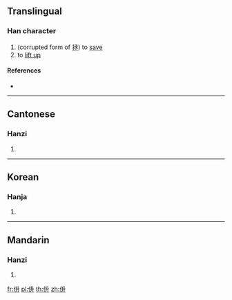 {{character info/new}}
==Translingual==

===Han character===
{{Han char|rn=9|rad=人|as=04|sn=6|four=|canj=OHT|ids=⿰[[亻]][[升]]}}

# (corrupted form of [[拯]]) to [[save]]
# to [[lift up]]

====References====
* {{Han ref|kx=0096.110|hdz=10123.010|uh=343C|ud=13372}}

----

==Cantonese==

===Hanzi===
{{yue-hanzi|jyut=[[cing2]]|y=ching2}}

# {{defn|lang=yue|sort=人04}}

----

==Korean==

===Hanja===
{{ko-hanja|hangeul=승|rv=seung|mr=sŭng|y=sung}}

# {{defn|lang=ko|sort=人04}}

----

==Mandarin==

===Hanzi===
{{cmn-hanzi|pin=[[chèng]] ([[cheng4]]), [[zhěng]] ([[zheng3]])|wg=ch'eng<sup>4</sup>, cheng<sup>3</sup>}}

# {{defn|lang=cmn|sort=人04}}

[[fr:㐼]]
[[pl:㐼]]
[[th:㐼]]
[[zh:㐼]]